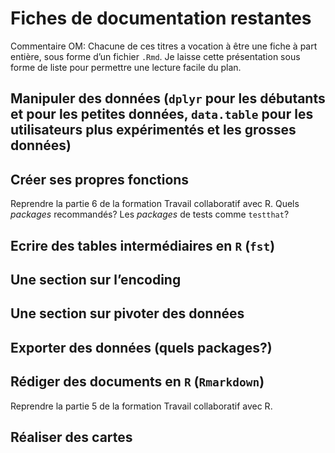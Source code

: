# Fiches de documentation restantes

Commentaire OM: Chacune de ces titres a vocation à être une fiche à part entière, sous forme d'un fichier `.Rmd`. Je laisse cette présentation sous forme de liste pour permettre une lecture facile du plan.

## Manipuler des données (`dplyr` pour les débutants et pour les petites données, `data.table` pour les utilisateurs plus expérimentés et les grosses données)

## Créer ses propres fonctions

Reprendre la partie 6 de la formation Travail collaboratif avec R.
Quels *packages* recommandés? Les *packages* de tests comme `testthat`?

## Ecrire des tables intermédiaires en `R` (`fst`)

## Une section sur l'encoding

## Une section sur pivoter des données

## Exporter des données (quels packages?)

## Rédiger des documents en `R` (`Rmarkdown`)

Reprendre la partie 5 de la formation Travail collaboratif avec R.

## Réaliser des cartes


 
